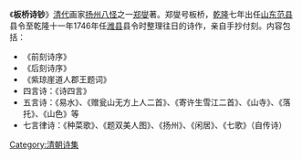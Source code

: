 《'''板桥诗钞'''》[[清代|清代]]画家[[扬州八怪|扬州八怪]]之一[[郑燮|郑燮]]著。郑燮号板桥，[[乾隆|乾隆]]七年出任[[山东|山东]][[范县|范县]]县令至乾隆十一年1746年任[[潍县|潍县]]县令时整理往日的诗作，亲自手抄付刻。内容包括：
*《前刻诗序》
*《后刻诗序》
*《紫琼崖道人郡王题词》
* 四言诗：《诗四言》
* 五言诗：《易水》、《赠瓮山无方上人二首》、《寄许生雪江二首》、《山寺》、《落托》、《山色》等
* 七言律诗：《种菜歌》、《题双美人图》、《扬州》、《闲居》、《七歌》（自传诗）
{{Chinese literature-stub}}

[[Category:清朝诗集|Category:清朝诗集]]